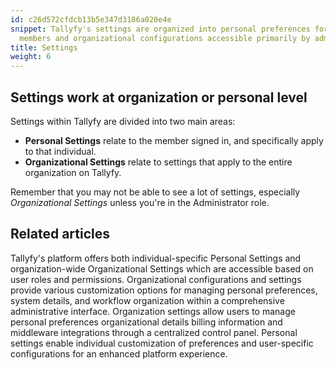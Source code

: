 ```yaml
---
id: c26d572cfdcb13b5e347d3186a020e4e
snippet: Tallyfy's settings are organized into personal preferences for individual
  members and organizational configurations accessible primarily by administrators.
title: Settings
weight: 6
---
```


## Settings work at organization or personal level

Settings within Tallyfy are divided into two main areas:

- **Personal Settings** relate to the member signed in, and specifically apply to that individual.
- **Organizational Settings** relate to settings that apply to the entire organization on Tallyfy.

Remember that you may not be able to see a lot of settings, especially _Organizational Settings_ unless you're in the Administrator role.



<PageTree />


## Related articles
<CardGrid>
<LinkTitleCard header="<b>Pro > Settings</b>" href="/products/pro/settings/" > Tallyfy's platform offers both individual-specific Personal Settings and organization-wide Organizational Settings which are accessible based on user roles and permissions. </LinkTitleCard>
<LinkTitleCard header="<b>Settings > Organization settings</b>" href="/products/pro/settings/org-settings/" > Organizational configurations and settings provide various customization options for managing personal preferences, system details, and workflow organization within a comprehensive administrative interface. </LinkTitleCard>
<LinkTitleCard header="<b>Settings > Organization settings</b>" href="/products/pro/settings/org-settings/" > Organization settings allow users to manage personal preferences organizational details billing information and middleware integrations through a centralized control panel. </LinkTitleCard>
<LinkTitleCard header="<b>Settings > Personal settings</b>" href="/products/pro/settings/personal-settings/" > Personal settings enable individual customization of preferences and user-specific configurations for an enhanced platform experience. </LinkTitleCard>
</CardGrid>